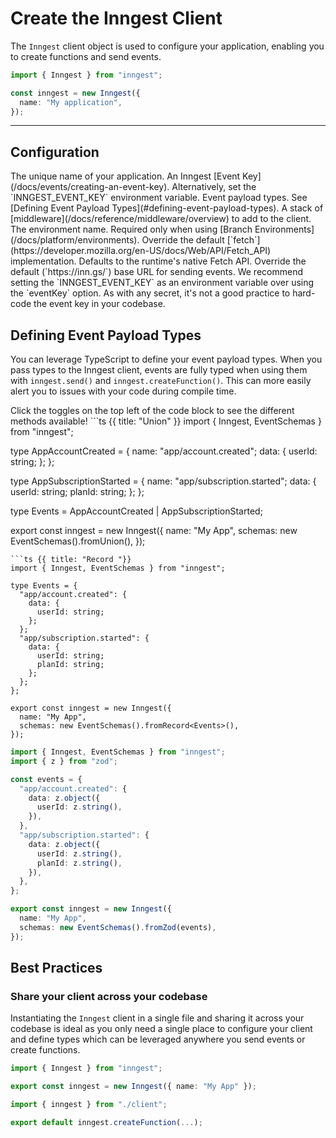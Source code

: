 # Create the Inngest Client

The `Inngest` client object is used to configure your application, enabling you to create functions and send events.

```ts
import { Inngest } from "inngest";

const inngest = new Inngest({
  name: "My application",
});
```

---

## Configuration

<Properties>
  <Property name="name" type="string" required>
    The unique name of your application.
  </Property>
  <Property name="eventKey" type="string">
    An Inngest [Event Key](/docs/events/creating-an-event-key). Alternatively, set the `INNGEST_EVENT_KEY` environment variable.
  </Property>
  <Property name="schemas" type="EventSchemas">
    Event payload types. See [Defining Event Payload Types](#defining-event-payload-types).
  </Property>
  <Property name="middleware" type="array">
    A stack of [middleware](/docs/reference/middleware/overview) to add to the client.
  </Property>
  <Property name="env" type="string">
    The environment name. Required only when using [Branch Environments](/docs/platform/environments).
  </Property>
  <Property name="fetch" type="Fetch API compatible interface">
    Override the default [`fetch`](https://developer.mozilla.org/en-US/docs/Web/API/Fetch_API) implementation. Defaults to the runtime's native Fetch API.
  </Property>
  <Property name="inngestBaseUrl" type="string">
    Override the default (`https://inn.gs/`) base URL for sending events.
  </Property>
</Properties>

<Callout>
We recommend setting the `INNGEST_EVENT_KEY` as an environment variable over using the `eventKey` option. As with any secret, it's not a good practice to hard-code the event key in your codebase.
</Callout>

## Defining Event Payload Types

You can leverage TypeScript to define your event payload types. When you pass types to the Inngest client, events are fully typed when using them with `inngest.send()` and `inngest.createFunction()`. This can more easily alert you to issues with your code during compile time.

<Callout>
Click the toggles on the top left of the code block to see the different methods available!
</Callout>

<CodeGroup forceTabs={true}>
```ts {{ title: "Union" }}
import { Inngest, EventSchemas } from "inngest";

type AppAccountCreated = {
  name: "app/account.created";
  data: {
    userId: string;
  };
};

type AppSubscriptionStarted = {
  name: "app/subscription.started";
  data: {
    userId: string;
    planId: string;
  };
};

type Events = AppAccountCreated | AppSubscriptionStarted;

export const inngest = new Inngest({
  name: "My App",
  schemas: new EventSchemas().fromUnion<Events>(),
});
```
```ts {{ title: "Record "}}
import { Inngest, EventSchemas } from "inngest";

type Events = {
  "app/account.created": {
    data: {
      userId: string;
    };
  };
  "app/subscription.started": {
    data: {
      userId: string;
      planId: string;
    };
  };
};

export const inngest = new Inngest({
  name: "My App",
  schemas: new EventSchemas().fromRecord<Events>(),
});
```
```ts {{ title: "Zod" }}
import { Inngest, EventSchemas } from "inngest";
import { z } from "zod";

const events = {
  "app/account.created": {
    data: z.object({
      userId: z.string(),
    }),
  },
  "app/subscription.started": {
    data: z.object({
      userId: z.string(),
      planId: z.string(),
    }),
  },
};

export const inngest = new Inngest({
  name: "My App",
  schemas: new EventSchemas().fromZod(events),
});
```
</CodeGroup>

## Best Practices

### Share your client across your codebase

Instantiating the `Inngest` client in a single file and sharing it across your codebase is ideal as you only need a single place to configure your client and define types which can be leveraged anywhere you send events or create functions.

```ts  {{ filename: './inngest/client.ts' }}
import { Inngest } from "inngest";

export const inngest = new Inngest({ name: "My App" });
```

```ts  {{ filename: './inngest/myFunction.ts' }}
import { inngest } from "./client";

export default inngest.createFunction(...);
```

